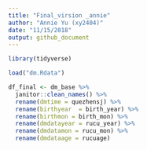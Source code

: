 ```yaml
---
title: "Final_virsion _annie"
author: "Annie Yu (xy2404)"
date: "11/15/2018"
output: github_document
---
```


```r
library(tidyverse)
```

```r
load("dm.Rdata")

df_final <- dm_base %>% 
  janitor::clean_names() %>% 
  rename(dmtime = quezhensj) %>% 
  rename(birthyear  = birth_year) %>% 
  rename(birthmon = birth_mon) %>% 
  rename(dmdatayear = rucu_year) %>% 
  rename(dmdatamon = rucu_mon) %>% 
  rename(dmdataage = rucuage)
```

